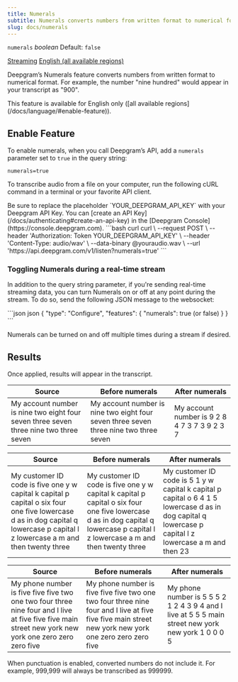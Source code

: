 ```yaml
---
title: Numerals
subtitle: Numerals converts numbers from written format to numerical format.
slug: docs/numerals
---
```



`numerals` *boolean* Default: `false`

<Markdown src="../snippets/pre-recorded.mdx" /> [Streaming](/docs/getting-started-with-live-streaming-audio) [English (all available regions)](/docs/models-languages-overview)

Deepgram’s Numerals feature converts numbers from written format to numerical format. For example, the number "nine hundred" would appear in your transcript as "900".

<Warning>
  This feature is available for English only ([all available regions](/docs/language/#enable-feature)).
</Warning>

## Enable Feature

To enable numerals, when you call Deepgram’s API, add a `numerals` parameter set to `true` in the query string:

`numerals=true`

To transcribe audio from a file on your computer, run the following cURL command in a terminal or your favorite API client.

<Info>
  Be sure to replace the placeholder `YOUR_DEEPGRAM_API_KEY` with your Deepgram API Key. You can [create an API Key](/docs/authenticating#create-an-api-key) in the [Deepgram Console](https://console.deepgram.com).
</Info>

<CodeGroup>
  ```bash curl
  curl \
    --request POST \
    --header 'Authorization: Token YOUR_DEEPGRAM_API_KEY' \
    --header 'Content-Type: audio/wav' \
    --data-binary @youraudio.wav \
    --url 'https://api.deepgram.com/v1/listen?numerals=true'
  ```
</CodeGroup>

### Toggling Numerals during a real-time stream

In addition to the query string parameter, if you're sending real-time streaming data, you can turn Numerals on or off at any point during the stream. To do so, send the following JSON message to the websocket:

<CodeGroup>
  ```json json
  {
    "type": "Configure",
    "features": {
      "numerals": true (or false)
    }
  }
  ```
</CodeGroup>

Numerals can be turned on and off multiple times during a stream if desired.

## Results

Once applied, results will appear in the transcript.

| Source                                                                                | Before numerals                                                                       | After numerals                               |
| ------------------------------------------------------------------------------------- | ------------------------------------------------------------------------------------- | -------------------------------------------- |
| My account number is nine two eight four seven three seven three nine two three seven | My account number is nine two eight four seven three seven three nine two three seven | My account number is 9 2 8 4 7 3 7 3 9 2 3 7 |

| Source                                                                                                                                                                          | Before numerals                                                                                                                                                                 | After numerals                                                                                                                                         |
| ------------------------------------------------------------------------------------------------------------------------------------------------------------------------------- | ------------------------------------------------------------------------------------------------------------------------------------------------------------------------------- | ------------------------------------------------------------------------------------------------------------------------------------------------------ |
| My customer ID code is five one y w capital k capital p capital o six four one five lowercase d as in dog capital q lowercase p capital l z lowercase a m and then twenty three | My customer ID code is five one y w capital k capital p capital o six four one five lowercase d as in dog capital q lowercase p capital l z lowercase a m and then twenty three | My customer ID code is 5 1 y w capital k capital p capital o 6 4 1 5 lowercase d as in dog capital q lowercase p capital l z lowercase a m and then 23 |

| Source                                                                                                                                                | Before numerals                                                                                                                                       | After numerals                                                                                     |
| ----------------------------------------------------------------------------------------------------------------------------------------------------- | ----------------------------------------------------------------------------------------------------------------------------------------------------- | -------------------------------------------------------------------------------------------------- |
| My phone number is five five five two one two four three nine four and I live at five five five main street new york new york one zero zero zero five | My phone number is five five five two one two four three nine four and I live at five five five main street new york new york one zero zero zero five | My phone number is 5 5 5 2 1 2 4 3 9 4 and I live at 5 5 5 main street new york new york 1 0 0 0 5 |

<Info>
  When punctuation is enabled, converted numbers do not include it. For example, 999,999 will always be transcribed as 999999.
</Info>
